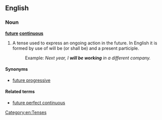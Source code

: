 ==English==

===Noun===
'''[[future]] [[continuous]]'''

# {{grammar}} A tense used to express an ongoing action in the future. In English it is formed by use of will be (or shall be) and a present participle.
#:Example: ''Next year, I '''will be working''' in a different company.''

====Synonyms====
*[[future progressive]]

====Related terms====
*[[future perfect continuous]]

[[Category:en:Tenses]]